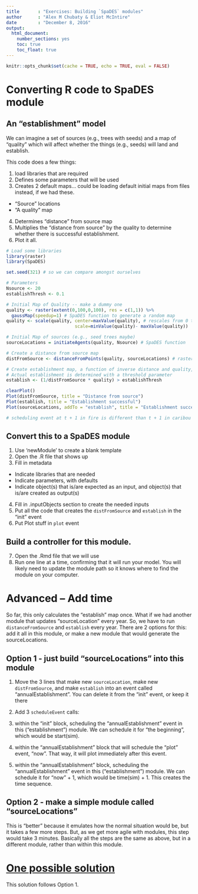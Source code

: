 ```yaml
---
title       : "Exercises: Building `SpaDES` modules"
author      : "Alex M Chubaty & Eliot McIntire"
date        : "December 8, 2016"
output: 
  html_document: 
    number_sections: yes
    toc: true
    toc_float: true
---
```


```r
knitr::opts_chunk$set(cache = TRUE, echo = TRUE, eval = FALSE)
```

# Converting R code to SpaDES module

## An "establishment" model

We can imagine a set of sources (e.g., trees with seeds) and a map of "quality" which will affect whether the things (e.g., seeds) will land and establish. 

This code does a few things:

1. load libraries that are required
2. Defines some parameters that will be used 
3. Creates 2 default maps... could be loading default initial maps from files instead, if we had these.

  - "Source" locations
  - "A quality" map
  
4. Determines "distance" from source map
5. Multiplies the "distance from source" by the quality to determine whether there is successful establishment.
5. Plot it all.

```r
# Load some libraries
library(raster)
library(SpaDES)

set.seed(321) # so we can compare amongst ourselves

# Parameters
Nsource <- 20
establishThresh <- 0.1

# Initial Map of Quality -- make a dummy one
quality <- raster(extent(0,100,0,100), res = c(1,1)) %>%
  gaussMap(speedup=1) # SpaDES function to generate a random map
quality <- scale(quality, center=maxValue(quality), # rescales from 0 to 1
                          scale=minValue(quality)- maxValue(quality))

# Initial Map of sources (e.g., seed trees maybe)
sourceLocations = initiateAgents(quality, Nsource) # SpaDES function

# Create a distance from source map
distFromSource <- distanceFromPoints(quality, sourceLocations) # raster function

# Create establishment map, a function of inverse distance and quality, 
# Actual establishment is determined with a threshold parameter
establish <- (1/distFromSource * quality) > establishThresh

clearPlot()
Plot(distFromSource, title = "Distance from source")
Plot(establish, title = "Establishment successful")
Plot(sourceLocations, addTo = "establish", title = "Establishment successful")

# scheduling event at t + 1 in fire is different than t + 1 in caribou explain
```

## Convert this to a SpaDES module

1. Use 'newModule' to create a blank template
2. Open the .R file that shows up
3. Fill in metadata

  - Indicate libraries that are needed
  - Indicate parameters, with defaults
  - Indicate object(s) that is/are expected as an input, and object(s) that 
  is/are created as output(s)

4. Fill in .inputObjects section to create the needed inputs
5. Put all the code that creates the `distFromSource` and `establish` in the "init" event
6. Put Plot stuff in `plot` event

## Build a controller for this module.

7. Open the .Rmd file that we will use
8. Run one line at a time, confirming that it will run your model. You will likely need to update the module path so it knows where to find the module on your computer.

# Advanced -- Add time

So far, this only calculates the "establish" map once. What if we had another module that updates "sourceLocation" every year. So, we have to run `distanceFromSource` and `establish` every year. There are 2 options for this: add it all in this module, or make a new module that would generate the sourceLocations.

## Option 1 - just build "sourceLocations" into this module

1. Move the 3 lines that make new `sourceLocation`, make new `distFromSource`, and make `establish` into an event called "annualEstablishment". You can delete it from the "init" event, or keep it there
2. Add 3 `scheduleEvent` calls:

  1. within the "init" block, scheduling the "annualEstablishment" event in this ("establishment") module. We can schedule it for "the beginning", which would be start(sim).
  2. within the "annualEstablishment" block that will schedule the "plot" event, "now". That way, it will plot immediately after this event.
  3. within the "annualEstablishment" block, scheduling the "annualEstablishment" event in this ("establishment") module. We can schedule it for "now" + 1, which would be time(sim) + 1. This creates the time sequence.

## Option 2 - make a simple module called "sourceLocations"

This is "better" because it emulates how the normal situation would be, but it takes a few more steps. But, as we get more agile with modules, this step would take 3 minutes. Basically all the steps are the same as above, but in a different module, rather than within this module.


# [One possible solution](htmlpreview.github.io/?https://github.com/PredictiveEcology/SpaDES-modules/blob/master/modules/establishment/establishment.html)

This solution follows Option 1.









